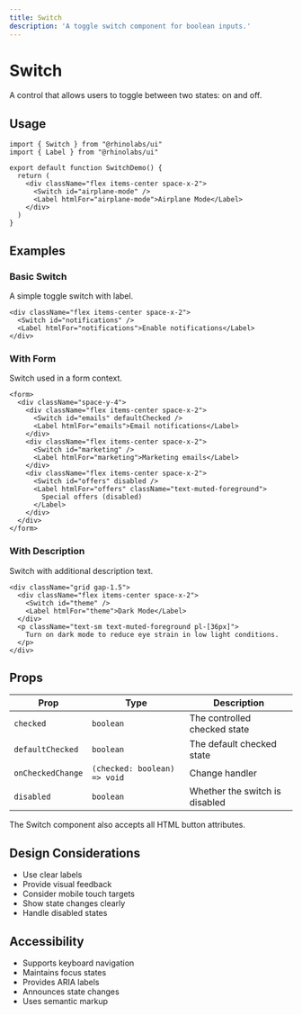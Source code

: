 ```yaml
---
title: Switch
description: 'A toggle switch component for boolean inputs.'
---
```



# Switch

A control that allows users to toggle between two states: on and off.

## Usage

```tsx
import { Switch } from "@rhinolabs/ui"
import { Label } from "@rhinolabs/ui"

export default function SwitchDemo() {
  return (
    <div className="flex items-center space-x-2">
      <Switch id="airplane-mode" />
      <Label htmlFor="airplane-mode">Airplane Mode</Label>
    </div>
  )
}
```

## Examples

### Basic Switch

A simple toggle switch with label.

```tsx
<div className="flex items-center space-x-2">
  <Switch id="notifications" />
  <Label htmlFor="notifications">Enable notifications</Label>
</div>
```

### With Form

Switch used in a form context.

```tsx
<form>
  <div className="space-y-4">
    <div className="flex items-center space-x-2">
      <Switch id="emails" defaultChecked />
      <Label htmlFor="emails">Email notifications</Label>
    </div>
    <div className="flex items-center space-x-2">
      <Switch id="marketing" />
      <Label htmlFor="marketing">Marketing emails</Label>
    </div>
    <div className="flex items-center space-x-2">
      <Switch id="offers" disabled />
      <Label htmlFor="offers" className="text-muted-foreground">
        Special offers (disabled)
      </Label>
    </div>
  </div>
</form>
```

### With Description

Switch with additional description text.

```tsx
<div className="grid gap-1.5">
  <div className="flex items-center space-x-2">
    <Switch id="theme" />
    <Label htmlFor="theme">Dark Mode</Label>
  </div>
  <p className="text-sm text-muted-foreground pl-[36px]">
    Turn on dark mode to reduce eye strain in low light conditions.
  </p>
</div>
```

## Props

| Prop | Type | Description |
|------|------|-------------|
| `checked` | `boolean` | The controlled checked state |
| `defaultChecked` | `boolean` | The default checked state |
| `onCheckedChange` | `(checked: boolean) => void` | Change handler |
| `disabled` | `boolean` | Whether the switch is disabled |

The Switch component also accepts all HTML button attributes.

## Design Considerations

- Use clear labels
- Provide visual feedback
- Consider mobile touch targets
- Show state changes clearly
- Handle disabled states

## Accessibility

- Supports keyboard navigation
- Maintains focus states
- Provides ARIA labels
- Announces state changes
- Uses semantic markup
